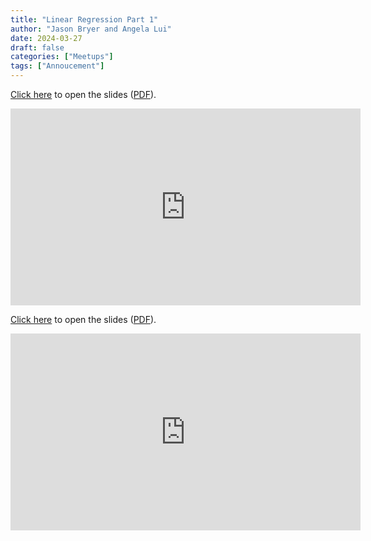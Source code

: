 ```yaml
---
title: "Linear Regression Part 1"
author: "Jason Bryer and Angela Lui"
date: 2024-03-27
draft: false
categories: ["Meetups"]
tags: ["Annoucement"]
---
```



[Click here](/slides/08-Linear_Regression.html#1) to open the slides ([PDF](/slides/08-Linear_Regression.pdf)).

<iframe width="560" height="315" src="https://www.youtube.com/embed/jY8wuiYRfWY" title="YouTube video player" frameborder="0" allow="accelerometer; autoplay; clipboard-write; encrypted-media; gyroscope; picture-in-picture" allowfullscreen></iframe>

<!--more-->

[Click here](/slides/08-Linear_Regression.html#1) to open the slides ([PDF](/slides/08-Linear_Regression.pdf)).

<iframe width="560" height="315" src="https://www.youtube.com/embed/jY8wuiYRfWY" title="YouTube video player" frameborder="0" allow="accelerometer; autoplay; clipboard-write; encrypted-media; gyroscope; picture-in-picture" allowfullscreen></iframe>



